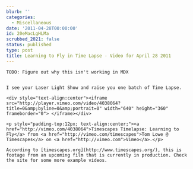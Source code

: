 ```yaml
---
blurb: ''
categories:
  - Miscellaneous
date: '2011-04-28T00:00:00'
id: 20eMacLgHLMa
scrubbed_2021: false
status: published
type: post
title: Learning to Fly in Time Lapse - Video for April 28 2011
---
```


```
TODO: Figure out why this isn't working in MDX


I see your Laser Light Show and raise you one batch of Time Lapse.

<div style="text-align:center"><iframe src="http://player.vimeo.com/video/4038064?title=0&amp;byline=0&amp;portrait=0" width="640" height="360" frameborder="0"> </iframe></div>

<p style="padding-top:12px; text-align:center;"><a href="http://vimeo.com/4038064">Timescapes Timelapse: Learning to Fly</a> from <a href="http://vimeo.com/timescapes">Tom Lowe @ Timescapes</a> on <a href="http://vimeo.com">Vimeo</a>.</p>

According to [timescapes.org](http://www.timescapes.org/), this is footage from an upcoming film that is currently in production. Check the site for some more example videos.
```

